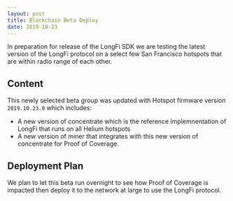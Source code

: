 ```yaml
---
layout: post
title: Blockchain Beta Deploy
date: 2019-10-23
---
```


In preparation for release of the LongFi SDK we are testing the latest version of the LongFi
protocol on a select few San Francisco hotspots that are within radio range of each other.

<!--truncate-->

## Content

This newly selected beta group was updated with Hotspot firmware version `2019.10.23.0` which
includes:

- A new version of concentrate which is the reference implemnentation of LongFi that runs on all
  Helium hotspots
- A new version of miner that integrates with this new version of concentrate for Proof of Coverage.

## Deployment Plan

We plan to let this beta run overnight to see how Proof of Coverage is impacted then deploy it to
the network at large to use the LongFi protocol.
